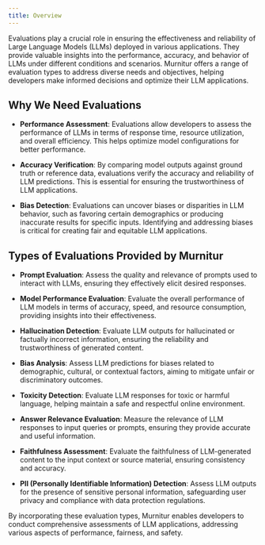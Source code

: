 ```yaml
---
title: Overview
---
```


Evaluations play a crucial role in ensuring the effectiveness and reliability of Large Language Models (LLMs) deployed in various applications. They provide valuable insights into the performance, accuracy, and behavior of LLMs under different conditions and scenarios. Murnitur offers a range of evaluation types to address diverse needs and objectives, helping developers make informed decisions and optimize their LLM applications.

## Why We Need Evaluations

- **Performance Assessment**: Evaluations allow developers to assess the performance of LLMs in terms of response time, resource utilization, and overall efficiency. This helps optimize model configurations for better performance.

- **Accuracy Verification**: By comparing model outputs against ground truth or reference data, evaluations verify the accuracy and reliability of LLM predictions. This is essential for ensuring the trustworthiness of LLM applications.

- **Bias Detection**: Evaluations can uncover biases or disparities in LLM behavior, such as favoring certain demographics or producing inaccurate results for specific inputs. Identifying and addressing biases is critical for creating fair and equitable LLM applications.

## Types of Evaluations Provided by Murnitur

- **Prompt Evaluation**: Assess the quality and relevance of prompts used to interact with LLMs, ensuring they effectively elicit desired responses.

- **Model Performance Evaluation**: Evaluate the overall performance of LLM models in terms of accuracy, speed, and resource consumption, providing insights into their effectiveness.

- **Hallucination Detection**: Evaluate LLM outputs for hallucinated or factually incorrect information, ensuring the reliability and trustworthiness of generated content.

- **Bias Analysis**: Assess LLM predictions for biases related to demographic, cultural, or contextual factors, aiming to mitigate unfair or discriminatory outcomes.

- **Toxicity Detection**: Evaluate LLM responses for toxic or harmful language, helping maintain a safe and respectful online environment.

- **Answer Relevance Evaluation**: Measure the relevance of LLM responses to input queries or prompts, ensuring they provide accurate and useful information.

- **Faithfulness Assessment**: Evaluate the faithfulness of LLM-generated content to the input context or source material, ensuring consistency and accuracy.

- **PII (Personally Identifiable Information) Detection**: Assess LLM outputs for the presence of sensitive personal information, safeguarding user privacy and compliance with data protection regulations.

By incorporating these evaluation types, Murnitur enables developers to conduct comprehensive assessments of LLM applications, addressing various aspects of performance, fairness, and safety.
